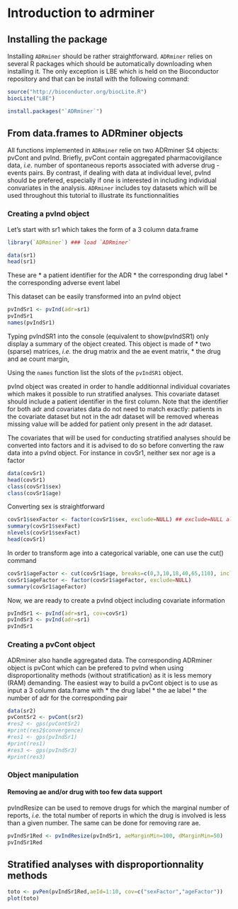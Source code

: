 Introduction to adrminer
========================================================


Installing the package
------------------------
Installing `ADRminer` should be rather straightforward. `ADRminer` relies on several R packages which should be automatically downloading when installing it. The only exception is LBE which is held on the Bioconductor repository and that can be install with the following command:

```r
source("http://bioconductor.org/biocLite.R")
biocLite("LBE")

install.packages("`ADRminer`")
```

From data.frames to ADRminer objects
--------------------------------------------------------
All functions implemented in `ADRminer` relie on two ADRminer S4 objects: pvCont and pvInd. Briefly, pvCont contain aggregated pharmacovigilance data, *i.e.* number of spontaneous reports associated with adverse drug - events pairs. By contrast, if dealing with data at individual level, pvInd should be prefered, especially if one is interested in including individual convariates in the analysis.
`ADRminer` includes toy datasets which will be used throughout this tutorial to illustrate its functionnalities

### Creating a pvInd object

Let's start with sr1 which takes the form of a 3 column data.frame
```r
library(`ADRminer`) ### load `ADRminer`

data(sr1)
head(sr1)
```
These are
* a patient identifier for the ADR
* the corresponding drug label 
* the corresponding adverse event label

This dataset can be easily transformed into an pvInd object
```r
pvIndSr1 <- pvInd(adr=sr1)
pvIndSr1
names(pvIndSr1)
```

Typing pvIndSR1 into the console (equivalent to show(pvIndSR1) only display a summary of the object created. This object is made of 
* two (sparse) matrices, *i.e.* the drug matrix and the ae event matrix, 
* the drug and ae count margin,

Using the `names` function list the slots of the `pvIndSR1` object.

pvInd object was created in order to handle additionnal individual covariates which makes it possible to run stratified analyses. This covariate dataset should include a patient identifier in the first column. Note that the identifier for both adr and covariates data do not need to match exactly: patients in the covariate dataset but not in the adr dataset will be removed whereas missing value will be added for patient only present in the adr dataset.

The covariates that will be used for conducting stratified analyses should be converted into factors and it is advised to do so before converting the raw data into a pvInd object. For instance in covSr1, neither sex nor age is a factor

```r
data(covSr1)
head(covSr1)
class(covSr1$sex)
class(covSr1$age)
```

Converting sex is straightforward
```r
covSr1$sexFactor <- factor(covSr1$sex, exclude=NULL) ## exclude=NULL allows to consider NA values as a factor level
summary(covSr1$sexFact)
nlevels(covSr1$sexFact)
head(covSr1)
```

In order to transform age into a categorical variable, one can use the cut() command
```r
covSr1$ageFactor <- cut(covSr1$age, breaks=c(0,3,10,18,40,65,110), include.lowest=T)
covSr1$ageFactor <- factor(covSr1$ageFactor, exclude=NULL)
summary(covSr1$ageFactor)
```

Now, we are ready to create a pvInd object including covariate information
```r
pvIndSr1 <- pvInd(adr=sr1, cov=covSr1)
pvIndSr3 <- pvInd(adr=sr1)
pvIndSr1
```

### Creating a pvCont object
ADRminer also handle aggregated data. The corresponding ADRminer object is pvCont which can be prefered to pvInd when using disproportionality methods (without stratification) as it is less memory (RAM) demanding.
The easiest way to build a pvCont object is to use as input a 3 column data.frame with
* the drug label
* the ae label
* the number of adr for the corresponding pair

```r
data(sr2)
pvContSr2 <- pvCont(sr2)
#res2 <- gps(pvContSr2)
#print(res2$convergence)
#res1 <- gps(pvIndSr1)
#print(res1)
#res3 <- gps(pvIndSr3)
#print(res3)
```


### Object manipulation

#### Removing ae and/or drug with too few data support

pvIndResize can be used to remove drugs for which the marginal number of reports, *i.e.* the total number of reports in which the drug is involved is less than a given number. The same can be done for removing rare ae.

```r
pvIndSr1Red <- pvIndResize(pvIndSr1, aeMarginMin=100, dMarginMin=50)
pvIndSr1Red
```

Stratified analyses with disproportionnality methods
--------------------------------------------------------



```r
toto <- pvPen(pvIndSr1Red,aeId=1:10, cov=c("sexFactor","ageFactor"))
plot(toto)
```

